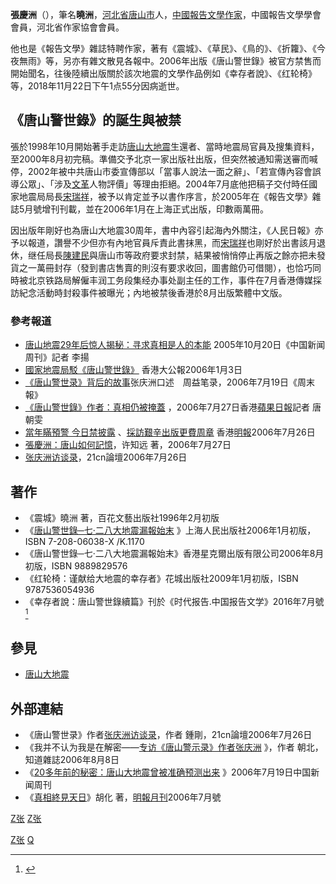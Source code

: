 '''張慶洲'''（{{bd|1957年|12月1日|2018年|11月22日|catIdx=Z张}}），筆名'''曉洲'''，[[河北省|河北省]][[唐山市|唐山市]]人，[[中國|中國]][[報告文學|報告文學]][[作家|作家]]，中國報告文學學會會員，河北省作家協會會員。

他也是《報告文學》雜誌特聘作家，著有《震城》、《草民》、《鳥的》、《折籮》、《今夜無雨》等，另亦有雜文散見各報中。2006年出版《唐山警世錄》被官方禁售而開始聞名，往後陸續出版關於該次地震的文學作品例如《幸存者說》、《红轮椅》等，2018年11月22日下午1点55分因病逝世。

==《唐山警世錄》的誕生與被禁==
張於1998年10月開始著手走訪[[唐山大地震|唐山大地震]]生還者、當時地震局官員及搜集資料，至2000年8月初完稿。準備交予北京一家出版社出版，但突然被通知需送審而喊停，2002年被中共唐山市委宣傳部以「當事人說法一面之辭」、「若宣傳內容會誤導公眾」、「涉及[[文革|文革]]人物評價」等理由拒絕。2004年7月底他把稿子交付時任國家地震局局長[[宋瑞祥|宋瑞祥]]，被予以肯定並予以書作序言，於2005年在《報告文學》雜誌5月號增刊刊載，並在2006年1月在上海正式出版，印數兩萬冊。

因出版年剛好也為唐山大地震30周年，書中內容引起海內外關注，《人民日報》亦予以報道，讚譽不少但亦有內地官員斥責此書抹黑，而[[宋瑞祥|宋瑞祥]]也剛好於出書該月退休，继任局長[[陈建民_(官员)|陳建民]]與唐山市等政府要求封禁，結果被悄悄停止再版之餘亦把未發貨之一萬冊封存（發到書店售賣的則沒有要求收回，圖書館仍可借閱），也恰巧同時被北京铁路局解僱丰润工务段集经办事处副主任的工作，事件在7月香港傳媒採訪紀念活動時封殺事件被曝光；內地被禁後香港於8月出版繁體中文版。

===參考報道===
*[http://www.phoenixtv.com/phoenixtv/76582097271128064/20051020/666621.shtml 唐山地震29年后惊人揭秘：寻求真相是人的本能] {{Wayback|url=http://www.phoenixtv.com/phoenixtv/76582097271128064/20051020/666621.shtml |date=20060909164845 }}2005年10月20日《中国新闻周刊》記者 李揚
*[http://cshf.gucas.ac.cn/Article_Print.asp?ArticleID=260 國家地震局駁《唐山警世錄》] {{Wayback|url=http://cshf.gucas.ac.cn/Article_Print.asp?ArticleID=260 |date=20210112053154 }}香港大公報2006年1月3日
*[https://web.archive.org/web/20060721203938/http://www.njnews.cn/v/ca789665.htm 《唐山警世录》背后的故事]张庆洲口述　周益笔录，2006年7月19日《周末報》
*[https://hk.news.appledaily.com/international/daily/article/20060727/6164534 《唐山警世錄》作者：真相仍被掩蓋] {{Wayback|url=https://hk.news.appledaily.com/international/daily/article/20060727/6164534 |date=20200714090337 }}，2006年7月27日香港[[蘋果日報_(香港)|蘋果日報]]記者 唐朝雯
*[http://hk.news.yahoo.com/060726/12/1qhny.html 當年瞞預警 今日禁披露] {{Wayback|url=http://hk.news.yahoo.com/060726/12/1qhny.html |date=20070312155612 }}、[http://hk.news.yahoo.com/060726/12/1qho0.html 採訪艱辛出版更費周章] {{Wayback|url=http://hk.news.yahoo.com/060726/12/1qho0.html |date=20070312155622 }}香港[[明報|明報]]2006年7月26日
*[https://web.archive.org/web/20070929234837/http://www.blogspower.com/article/2006-7-27-7077.html 張慶洲：唐山如何記憶]，许知远 著，2006年7月27日
*[https://web.archive.org/web/20070222160608/http://news.21cn.com/today/legend/2006/07/26/2663149.shtml 张庆洲访谈录]，21cn論壇2006年7月26日

==著作==
*《震城》曉洲 著，百花文藝出版社1996年2月初版
*《[http://www.ewen.cc/cache/books/view/83/view-0202010000955283.htm 唐山警世錄─七‧二八大地震漏報始末] {{Wayback|url=http://www.ewen.cc/cache/books/view/83/view-0202010000955283.htm |date=20190612224336 }}》上海人民出版社2006年1月初版，ISBN 7-208-06038-X /K.1170
*《唐山警世錄─七‧二八大地震漏報始末》香港星克爾出版有限公司2006年8月初版，ISBN 9889829576
*《红轮椅：谨献给大地震的幸存者》花城出版社2009年1月初版，ISBN 9787536054936
*《幸存者說：唐山警世錄續篇》刊於《时代报告.中国报告文学》2016年7月號<ref>{{cite web |title=幸存者说：唐山警世录续篇 |url=https://web.archive.org/web/20200528024551/http://www.fx361.com/page/2016/0719/933236.shtml}}</ref>

==參見==
*[[唐山大地震|唐山大地震]]

==外部連結==
*《唐山警世录》作者[https://web.archive.org/web/20070222160608/http://news.21cn.com/today/legend/2006/07/26/2663149.shtml 张庆洲访谈录]，作者 鍾剛，21cn論壇2006年7月26日
*《我并不认为我是在解密——[http://www.cnknow.cn/cnknow10.php?id=262 专访《唐山警示录》作者张庆洲] {{Wayback|url=http://www.cnknow.cn/cnknow10.php?id=262 |date=20210112053220 }}》，作者 朝北，知道雜誌2006年8月8日
*《[http://view.news.qq.com/a/20060719/000034.htm 20多年前的秘密：唐山大地震曾被准确预测出来] {{Wayback|url=http://view.news.qq.com/a/20060719/000034.htm |date=20080906180836 }}》2006年7月19日中国新闻周刊
*《[https://web.archive.org/web/20150325183217/http://www.mingpaomonthly.com/cfm/Archive2.cfm?File=200607%2Fcal%2F01a.txt 真相終見天日]》胡化 著，[[明報月刊|明報月刊]]2006年7月號

[[category:中国现代作家|Z张]]
[[category:报告文学作家|Z张]]
[[Category:唐山人|Z张]]
[[Category:张姓|Q]]